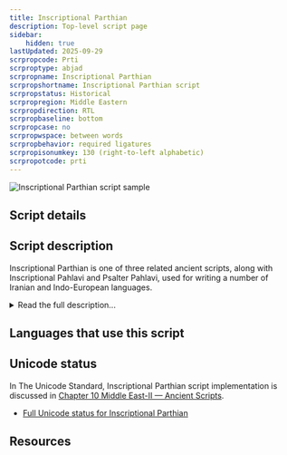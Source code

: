 ```yaml
---
title: Inscriptional Parthian
description: Top-level script page
sidebar:
    hidden: true
lastUpdated: 2025-09-29
scrpropcode: Prti
scrproptype: abjad
scrpropname: Inscriptional Parthian
scrpropshortname: Inscriptional Parthian script
scrpropstatus: Historical
scrpropregion: Middle Eastern
scrpropdirection: RTL
scrpropbaseline: bottom
scrpropcase: no
scrpropwspace: between words
scrpropbehavior: required ligatures
scrpropisonumkey: 130 (right-to-left alphabetic)
scrpropotcode: prti
---
```



![Inscriptional Parthian script sample](../images/prti-sample.jpg "Sample of Parthian script from Iraq")

## Script details

<ScriptDetails />

## Script description

Inscriptional Parthian is one of three related ancient scripts, along with Inscriptional Pahlavi and Psalter Pahlavi, used for writing a number of Iranian and Indo-European languages.

<details>
<summary>Read the full description...</summary>All three scripts developed from the Imperial Aramaic script.

Inscriptional Parthian was an abjad with twenty-two consonant letters but no vowel marks. It was written from right to left, usually with spaces between words. Seven ligatures were commonly used. Because of the script's Aramaic heritage, some words were written in the Aramaic language, but read as the appropriate Iranian-language word (much like the ampersand symbol, which is actually a ligature of the Latin word 'et' but is pronounced in English texts as the English word 'and'). These words are called _xenograms_.

Script-specific numbers were used in Inscriptional Parthian to represent the numbers 1, 2, 3, 4, 10, 20, 100 and 1000. These could be combined (added) to write any number, for example 58 was written with five signs, for 20+20+10+4+4. Unlike many modern Semitic scripts, numbers were written from right to left, the same direction as the text.
</details>

## Languages that use this script

<WsList script='Prti' wsMax='5' />

## Unicode status

In The Unicode Standard, Inscriptional Parthian script implementation is discussed in [Chapter 10 Middle East-II — Ancient Scripts](https://www.unicode.org/versions/latest/core-spec/chapter-10/#G28759).

- [Full Unicode status for Inscriptional Parthian](/scrlang/unicode/prti-unicode)



## Resources

<ScriptResources detailSummary='seemore' />

